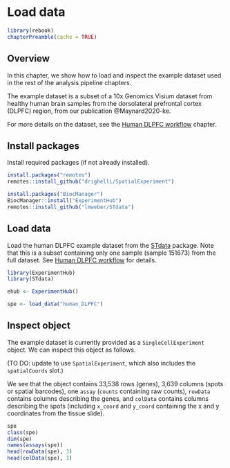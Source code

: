 # Load data {#load_data}

```r
library(rebook)
chapterPreamble(cache = TRUE)
```


## Overview

In this chapter, we show how to load and inspect the example dataset used in the rest of the analysis pipeline chapters.

The example dataset is a subset of a 10x Genomics Visium dataset from healthy human brain samples from the dorsolateral prefrontal cortex (DLPFC) region, from our publication @Maynard2020-ke.

For more details on the dataset, see the [Human DLPFC workflow](#human_DLPFC_dataset) chapter.



## Install packages

Install required packages (if not already installed).

```r
install.packages("remotes")
remotes::install_github("drighelli/SpatialExperiment")

install.packages("BiocManager")
BiocManager::install("ExperimentHub")
remotes::install_github("lmweber/STdata")
```



## Load data

Load the human DLPFC example dataset from the [STdata](https://github.com/lmweber/STdata) package. Note that this is a subset containing only one sample (sample 151673) from the full dataset. See [Human DLPFC workflow](#human_DLPFC_dataset) for details.

```r
library(ExperimentHub)
library(STdata)

ehub <- ExperimentHub()

spe <- load_data("human_DLPFC")
```



## Inspect object

The example dataset is currently provided as a `SingleCellExperiment` object. We can inspect this object as follows.

(TO DO: update to use `SpatialExperiment`, which also includes the `spatialCoords` slot.)

We see that the object contains 33,538 rows (genes), 3,639 columns (spots or spatial barcodes), one `assay` (`counts` containing raw counts), `rowData` contains columns describing the genes, and `colData` contains columns describing the spots (including `x_coord` and `y_coord` containing the x and y coordinates from the tissue slide).

```r
spe
class(spe)
dim(spe)
names(assays(spe))
head(rowData(spe), 3)
head(colData(spe), 3)
```


